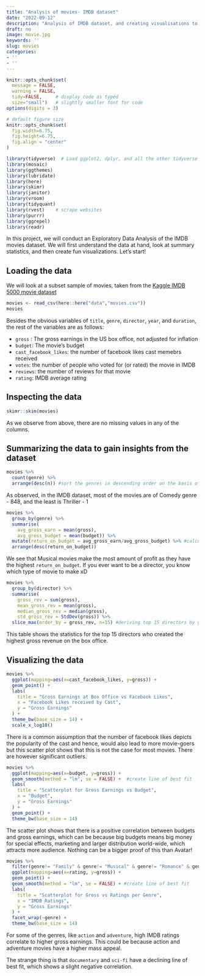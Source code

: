 ```yaml
---
title: "Analysis of movies- IMDB dataset"
date: "2022-09-12"
description: "Analysis of IMDB dataset, and creating visualisations to make inferences for the 2961 movies in the dataset."
draft: no
image: movie.jpg
keywords: ''
slug: movies
categories:
- ''
- ''
---
```

  
```r
knitr::opts_chunk$set(
  message = FALSE, 
  warning = FALSE, 
  tidy=FALSE,     # display code as typed
  size="small")   # slightly smaller font for code
options(digits = 3)

# default figure size
knitr::opts_chunk$set(
  fig.width=6.75, 
  fig.height=6.75,
  fig.align = "center"
)
```
```r
library(tidyverse)  # Load ggplot2, dplyr, and all the other tidyverse packages
library(mosaic)
library(ggthemes)
library(lubridate)
library(here)
library(skimr)
library(janitor)
library(vroom)
library(tidyquant)
library(rvest)    # scrape websites
library(purrr)  
library(ggrepel)
library(readr)
```

In this project, we will conduct an Exploratory Data Analysis of the IMDB movies dataset. We will first understand the data at hand, look at summary statistics, and then create fun visualizations. Let's start!



## Loading the data
We will look at a subset sample of movies, taken from the [Kaggle IMDB 5000 movie dataset](https://www.kaggle.com/carolzhangdc/imdb-5000-movie-dataset)

```r

movies <- read_csv(here::here("data","movies.csv"))
movies

```

Besides the obvious variables of `title`, `genre`, `director`, `year`, and `duration`, the rest of the variables are as follows:

-   `gross` : The gross earnings in the US box office, not adjusted for inflation
-   `budget`: The movie's budget
-   `cast_facebook_likes`: the number of facebook likes cast memebrs received
-   `votes`: the number of people who voted for (or rated) the movie in IMDB
-   `reviews`: the number of reviews for that movie
-   `rating`: IMDB average rating



      
          
## Inspecting the data

```r

skimr::skim(movies)

```
As we observe from above, there are no missing values in any of the columns.

          
         
              
## Summarizing the data to gain insights from the dataset

```r

movies %>%
  count(genre) %>%
  arrange(desc(n)) #sort the genres in descending order on the basis of count

```
As observed, in the IMDB dataset, most of the movies are of Comedy genre - 848, and the least is Thriller - 1

           
             

```r

movies %>%
  group_by(genre) %>%
  summarise(
    avg_gross_earn = mean(gross), 
    avg_gross_budget = mean(budget)) %>%
  mutate(return_on_budget = avg_gross_earn/avg_gross_budget) %>% #calculate $ made per $ spent
  arrange(desc(return_on_budget))

```
We see that Musical movies make the most amount of profit as they have the highest `return_on_budget`. If you ever want to be a director, you know which type of movie to make xD


              
             
```r

movies %>%
  group_by(director) %>%
  summarise(
    gross_rev = sum(gross), 
    mean_gross_rev = mean(gross), 
    median_gross_rev = median(gross), 
    std_gross_rev = StdDev(gross)) %>%
  slice_max(order_by = gross_rev, n=15) #deriving top 15 directors by gross revenue

```
This table shows the statistics for the top 15 directors who created the highest gross revenue on the box office. 


              
                              
## Visualizing the data

```r

movies %>%
  ggplot(mapping=aes(x=cast_facebook_likes, y=gross)) +
  geom_point() +
  labs(
    title = "Gross Earnings at Box Office vs Facebook Likes",
    x = "Facebook Likes received by Cast",
    y = "Gross Earnings"
  ) +
  theme_bw(base_size = 14) +
  scale_x_log10()

```
                                  
There is a common assumption that the number of facebook likes depicts the popularity of the cast and hence, would also lead to more movie-goers but this scatter plot shows that this is not the case for most movies. There are however significant outliers.


```r

movies %>%
  ggplot(mapping=aes(x=budget, y=gross)) +
  geom_smooth(method = "lm", se = FALSE) +  #create line of best fit
  labs(
    title = "Scatterplot for Gross Earnings vs Budget",
    x = "Budget",
    y = "Gross Earnings"
  ) +
  geom_point() +
  theme_bw(base_size = 14)


```
                               
The scatter plot shows that there is a positive correlation between budgets and gross earnings, which can be because big budgets means big money for special effects, marketing and larger distribution world-wide, which attracts more audience. Nothing can be a bigger proof of this than Avatar!



```r

movies %>%
  filter(genre!= "Family" & genre!= "Musical" & genre!= "Romance" & genre!= "Thriller" & genre!="Western") %>%
  ggplot(mapping=aes(x=rating, y=gross)) +
  geom_point() + 
  geom_smooth(method = "lm", se = FALSE) + #create line of best fit
  labs(
    title = "Scatterplot for Gross vs Ratings per Genre",
    x = "IMDB Ratings",
    y = "Gross Earnings"
  ) +
  facet_wrap(~genre) +
  theme_bw(base_size = 14)

```
                                     
For some of the genres, like `action` and `adventure`, high IMDB ratings correlate to higher gross earnings. This could be because action and adventure movies have a higher mass appeal.

The strange thing is that `documentary` and `sci-fi` have a declining line of best fit, which shows a slight negative correlation.